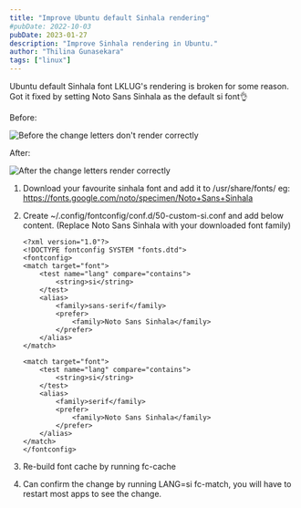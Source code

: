 ```yaml
---
title: "Improve Ubuntu default Sinhala rendering"
#pubDate: 2022-10-03
pubDate: 2023-01-27
description: "Improve Sinhala rendering in Ubuntu."
author: "Thilina Gunasekara"
tags: ["linux"]
---
```


Ubuntu default Sinhala font LKLUG's rendering is broken for some reason. Got it fixed by setting Noto Sans Sinhala as the default si font👌

Before:

<img
  src='https://pbs.twimg.com/media/Fi-_TAZVUAAGYh8?format=png&name=small'
  alt="Before the change letters don't render correctly"
/>

After:

<img
  src='https://pbs.twimg.com/media/Fi-_TAXUUAAVei5?format=png&name=small'
  alt='After the change letters render correctly'
/>

1. Download your favourite sinhala font and add it to /usr/share/fonts/ eg: https://fonts.google.com/noto/specimen/Noto+Sans+Sinhala

2. Create ~/.config/fontconfig/conf.d/50-custom-si.conf and add below content. (Replace Noto Sans Sinhala with your downloaded font family)

   ```
   <?xml version="1.0"?>
   <!DOCTYPE fontconfig SYSTEM "fonts.dtd">
   <fontconfig>
   <match target="font">
       <test name="lang" compare="contains">
           <string>si</string>
       </test>
       <alias>
           <family>sans-serif</family>
           <prefer>
               <family>Noto Sans Sinhala</family>
           </prefer>
       </alias>
   </match>

   <match target="font">
       <test name="lang" compare="contains">
           <string>si</string>
       </test>
       <alias>
           <family>serif</family>
           <prefer>
               <family>Noto Sans Sinhala</family>
           </prefer>
       </alias>
   </match>
   </fontconfig>
   ```

3. Re-build font cache by running fc-cache
4. Can confirm the change by running LANG=si fc-match, you will have to restart most apps to see the change.
